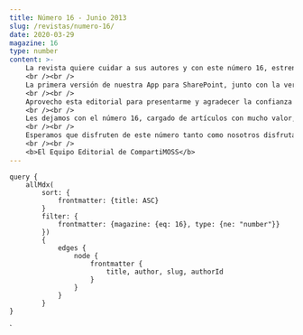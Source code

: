 ```yaml
---
title: Número 16 - Junio 2013
slug: /revistas/numero-16/
date: 2020-03-29
magazine: 16
type: number
content: >-
    La revista quiere cuidar a sus autores y con este número 16, estrenamos una página en la web dedicada a ellos (www.compartimoss.com/autores).  En ella, daremos a conocer al motor que hace que en cada número tengamos artículos, a los verdaderos protagonistas que nos obligaron, indirectamente, a crecer con la versión web, y a mejorar nuestra presencia en las redes sociales con una cuenta de Twitter (@CompartiMOSScom) y un grupo en LinkedIn.
    <br /><br />
    La primera versión de nuestra App para SharePoint, junto con la versión de Windows Phone y Windows 8, no es más que un pequeño paso para mejorar la visibilidad de la revista. Nuestro enfoque es que podamos leer los artículos desde cualquier formato, inclusive, en modo offline, con lo que llegarán actualizaciones de estas aplicaciones y otras nuevas que están en camino.
    <br /><br />
    Aprovecho esta editorial para presentarme y agradecer la confianza depositada en mí, para continuar mi labor en la revista, dentro del staff directivo, que desde principio de este año se ha estrechado con el nacimiento de la web y las Apps. Soy Alberto Diaz Martin, MVP de SharePoint y autor de diversos artículos en esta revista y en el mundo hispanohablante, además de un asiduo conferenciante de la tecnología .NET y en particular de SharePoint. Espero que mi incorporación sea un paso más dentro del camino que hemos trazado para CompartiMOSS y el compromiso hacia nuestros lectores y patrocinadores.
    <br /><br />
    Les dejamos con el número 16, cargado de artículos con mucho valor, nuevos autores y con el apoyo de los patrocinadores, que también ayudan a que tengamos una mejor revista.
    <br /><br />
    Esperamos que disfruten de este número tanto como nosotros disfrutamos creándola.
    <br /><br />
    <b>El Equipo Editorial de CompartiMOSS​​​​​​​​</b>
---
```



<NumberHeader frontmatter={props.pageContext.frontmatter} />

<ViewArticles articles={props.data.allMdx} title="Índice" />

<ViewPartners />

    query {
        allMdx(    
            sort: {
                frontmatter: {title: ASC}
            }
            filter: {
                frontmatter: {magazine: {eq: 16}, type: {ne: "number"}}
            }) 
            {
                edges {
                    node {
                        frontmatter {
                            title, author, slug, authorId
                        }      
                    }
                }
            }
    }
`